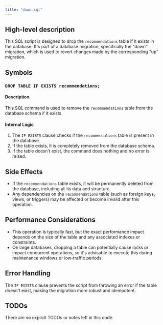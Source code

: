 ```yaml
---
title: "down.sql"
---
```


## High-level description
This SQL script is designed to drop the `recommendations` table if it exists in the database. It's part of a database migration, specifically the "down" migration, which is used to revert changes made by the corresponding "up" migration.

## Symbols

### `DROP TABLE IF EXISTS recommendations;`
#### Description
This SQL command is used to remove the `recommendations` table from the database schema if it exists.

#### Internal Logic
1. The `IF EXISTS` clause checks if the `recommendations` table is present in the database.
2. If the table exists, it is completely removed from the database schema.
3. If the table doesn't exist, the command does nothing and no error is raised.

## Side Effects
- If the `recommendations` table exists, it will be permanently deleted from the database, including all its data and structure.
- Any dependencies on the `recommendations` table (such as foreign keys, views, or triggers) may be affected or become invalid after this operation.

## Performance Considerations
- This operation is typically fast, but the exact performance impact depends on the size of the table and any associated indexes or constraints.
- On large databases, dropping a table can potentially cause locks or impact concurrent operations, so it's advisable to execute this during maintenance windows or low-traffic periods.

## Error Handling
The `IF EXISTS` clause prevents the script from throwing an error if the table doesn't exist, making the migration more robust and idempotent.

## TODOs
There are no explicit TODOs or notes left in this code.